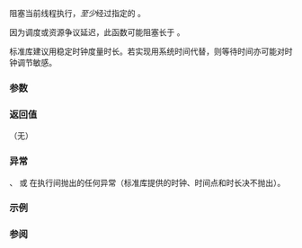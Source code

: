 {{cpp/title|n=this_thread::|sleep_for}}
{{cpp/thread/navbar}}
{{ddcl|header=thread|since=c++11|1=
template&lt; class Rep, class Period &gt;
void sleep_for( const std::chrono::duration&lt;Rep, Period&gt;&amp; sleep_duration );
}}

阻塞当前线程执行，''至少''{{sep}}经过指定的 {{c|sleep_duration}}。

因为调度或资源争议延迟，此函数可能阻塞长于 {{c|sleep_duration}}。

标准库建议用稳定时钟度量时长。若实现用系统时间代替，则等待时间亦可能对时钟调节敏感。

===参数===
{{par begin}}
{{par|sleep_duration|要睡眠的时长}}
{{par end}}

===返回值===
（无）

===异常===
{{tt|clock}}、{{tt|time_point}} 或 {{tt|duration}} 在执行间抛出的任何异常（标准库提供的时钟、时间点和时长决不抛出）。

===示例===
{{example
|code=
#include &lt;chrono&gt;
#include &lt;iostream&gt;
#include &lt;thread&gt;
 
int main()
{
    using namespace std::chrono_literals;

    std::cout &lt;&lt; "你好，等待者\n" &lt;&lt; std::flush;

    const auto start = std::chrono::high_resolution_clock::now();
    std::this_thread::sleep_for(2000ms);
    const auto end = std::chrono::high_resolution_clock::now();
    const std::chrono::duration&lt;double, std::milli&gt; elapsed = end - start;

    std::cout &lt;&lt; "等待了 " &lt;&lt; elapsed &lt;&lt; '\n';
}
|p=true
|output=
你好，等待者
等待了 2000.13 ms
}}

===参阅===
{{dsc begin}}
{{dsc inc|cpp/thread/dsc sleep_until}}
{{dsc end}}

{{langlinks|de|en|es|fr|it|ja|pt|ru}}